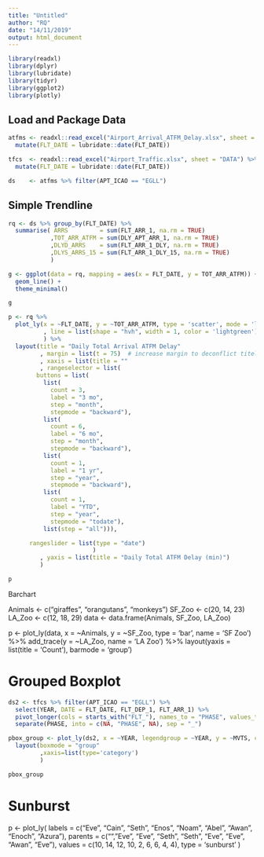 ```yaml
---
title: "Untitled"
author: "RQ"
date: "14/11/2019"
output: html_document
---
```


```r
library(readxl)
library(dplyr)
library(lubridate)
library(tidyr)
library(ggplot2)
library(plotly)
```

## Load and Package Data

```r
atfms <- readxl::read_excel("Airport_Arrival_ATFM_Delay.xlsx", sheet = "DATA") %>%
  mutate(FLT_DATE = lubridate::date(FLT_DATE)) 

tfcs  <- readxl::read_excel("Airport_Traffic.xlsx", sheet = "DATA") %>%
  mutate(FLT_DATE = lubridate::date(FLT_DATE)) 

ds    <- atfms %>% filter(APT_ICAO == "EGLL")

```

## Simple Trendline

```r
rq <- ds %>% group_by(FLT_DATE) %>%
  summarise( ARRS         = sum(FLT_ARR_1, na.rm = TRUE)
            ,TOT_ARR_ATFM = sum(DLY_APT_ARR_1, na.rm = TRUE)
            ,DLYD_ARRS    = sum(FLT_ARR_1_DLY, na.rm = TRUE)
            ,DLYS_ARRS_15 = sum(FLT_ARR_1_DLY_15, na.rm = TRUE)
            )
```

```r
g <- ggplot(data = rq, mapping = aes(x = FLT_DATE, y = TOT_ARR_ATFM)) +
  geom_line() +
  theme_minimal()

g
```

```r
p <- rq %>%
  plot_ly(x = ~FLT_DATE, y = ~TOT_ARR_ATFM, type = 'scatter', mode = 'lines'
          , line = list(shape = "hvh", width = 1, color = 'lightgreen')
          ) %>%
  layout(title = "Daily Total Arrival ATFM Delay"
         , margin = list(t = 75)  # increase margin to deconflict titel and buttons
         , xaxis = list(title = ""
         , rangeselector = list(
        buttons = list(
          list(
            count = 3,
            label = "3 mo",
            step = "month",
            stepmode = "backward"),
          list(
            count = 6,
            label = "6 mo",
            step = "month",
            stepmode = "backward"),
          list(
            count = 1,
            label = "1 yr",
            step = "year",
            stepmode = "backward"),
          list(
            count = 1,
            label = "YTD",
            step = "year",
            stepmode = "todate"),
          list(step = "all"))),

      rangeslider = list(type = "date")
                        )
         , yaxis = list(title = "Daily Total ATFM Delay (min)")
         ) 

p
```

Barchart

Animals <- c("giraffes", "orangutans", "monkeys")
SF_Zoo <- c(20, 14, 23)
LA_Zoo <- c(12, 18, 29)
data <- data.frame(Animals, SF_Zoo, LA_Zoo)

p <- plot_ly(data, x = ~Animals, y = ~SF_Zoo, type = 'bar', name = 'SF Zoo') %>%
  add_trace(y = ~LA_Zoo, name = 'LA Zoo') %>%
  layout(yaxis = list(title = 'Count'), barmode = 'group')


# Grouped Boxplot

```r
ds2 <- tfcs %>% filter(APT_ICAO == "EGLL") %>%
  select(YEAR, DATE = FLT_DATE, FLT_DEP_1, FLT_ARR_1) %>%
  pivot_longer(cols = starts_with("FLT_"), names_to = "PHASE", values_to = "MVTS") %>%
  separate(PHASE, into = c(NA, "PHASE", NA), sep = "_")

pbox_group <- plot_ly(ds2, x = ~YEAR, legendgroup = ~YEAR, y = ~MVTS, color = ~PHASE, type = "box") %>%
  layout(boxmode = "group"
         ,xaxis=list(type='category')
         )

pbox_group
```





# Sunburst

p <- plot_ly(
  labels = c("Eve", "Cain", "Seth", "Enos", "Noam", "Abel", "Awan", "Enoch", "Azura"),
  parents = c("", "Eve", "Eve", "Seth", "Seth", "Eve", "Eve", "Awan", "Eve"),
  values = c(10, 14, 12, 10, 2, 6, 6, 4, 4),
  type = 'sunburst'
)
